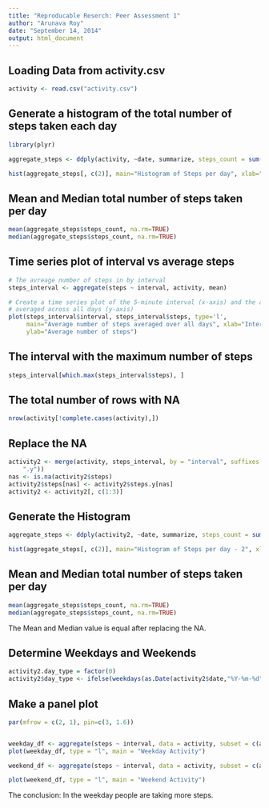 ```yaml
---
title: "Reproducable Reserch: Peer Assessment 1"
author: "Arunava Roy"
date: "September 14, 2014"
output: html_document
---
```


## Loading Data from activity.csv

```r
activity <- read.csv("activity.csv")
```

## Generate  a histogram of the total number of steps taken each day

```r

library(plyr)

aggregate_steps <- ddply(activity, ~date, summarize, steps_count = sum(steps))

hist(aggregate_steps[, c(2)], main="Histogram of Steps per day", xlab="Steps Count", ylab="Frequency")

```

##  Mean and Median total number of steps taken per day

```r

mean(aggregate_steps$steps_count, na.rm=TRUE)
median(aggregate_steps$steps_count, na.rm=TRUE)

```

## Time series plot of interval vs average steps

```r

# The avreage number of steps in by interval
steps_interval <- aggregate(steps ~ interval, activity, mean)

# Create a time series plot of the 5-minute interval (x-axis) and the average number of steps taken,
# averaged across all days (y-axis)
plot(steps_interval$interval, steps_interval$steps, type='l',
     main="Average number of steps averaged over all days", xlab="Interval", 
     ylab="Average number of steps")

```

## The interval with the maximum number of steps

```r

steps_interval[which.max(steps_interval$steps), ]

```

## The total number of rows with NA
```r

nrow(activity[!complete.cases(activity),])
```

## Replace the NA
```r
activity2 <- merge(activity, steps_interval, by = "interval", suffixes = c("", 
    ".y"))
nas <- is.na(activity2$steps)
activity2$steps[nas] <- activity2$steps.y[nas]
activity2 <- activity2[, c(1:3)]
```

## Generate the Histogram
```r
aggregate_steps <- ddply(activity2, ~date, summarize, steps_count = sum(steps))

hist(aggregate_steps[, c(2)], main="Histogram of Steps per day - 2", xlab="Steps Count", ylab="Frequency")
```

##  Mean and Median total number of steps taken per day

```r

mean(aggregate_steps$steps_count, na.rm=TRUE)
median(aggregate_steps$steps_count, na.rm=TRUE)

```
The Mean and Median value is equal after replacing the NA.

## Determine Weekdays and Weekends
```r

activity2.day_type = factor(0)
activity2$day_type <- ifelse(weekdays(as.Date(activity2$date,"%Y-%m-%d")) %in%  c("Saturday", "Sunday"),'weekend','weekday')

```

## Make a panel plot

```r
par(mfrow = c(2, 1), pin=c(3, 1.6))


weekday_df <- aggregate(steps ~ interval, data = activity, subset = c(activity2$day_type == "weekday"), FUN = mean)
plot(weekday_df, type = "l", main = "Weekday Activity")

weekend_df <- aggregate(steps ~ interval, data = activity, subset = c(activity2$day_type == "weekend"), FUN = mean)

plot(weekend_df, type = "l", main = "Weekend Activity")


```

The conclusion: In the weekday people are taking more steps.